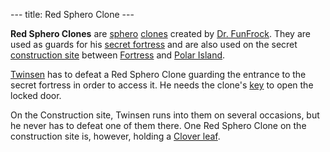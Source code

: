---
title: Red Sphero Clone
---

{{Infobox Enemy
 |image=Redsphero.gif
 |race=sphero
 |gender=
 |size=small
 |lba1=aye, all clones are
 |lba2=
 |alignment=funfrock
 |occupation=
 |requires=red
 |melee=
 |ranged=
 |magic=
 |explosive=
 |range=Wide
 |speed=Slow
 |damage=High
 |rate=high
 |reaction=Spins round on spot
 |recovery=Medium
}}

'''Red Sphero Clones''' are [[sphero]] [[clone]]s created by [[Dr. FunFrock]]. They are used as guards for his [[FunFrock's Secret Fortress|secret fortress]] and are also used on the secret [[construction site]] between [[Fortress Island|Fortress]] and [[Polar Island]].

[[Twinsen]] has to defeat a Red Sphero Clone guarding the entrance to the secret fortress in order to access it. He needs the clone's [[key]] to open the locked door.

On the Construction site, Twinsen runs into them on several occasions, but he never has to defeat one of them there. One Red Sphero Clone on the construction site is, however, holding a [[Clover leaf]].

<!-- remove these category links when they're all automated by categorizers...
[[Category: Clones]]
[[Category: Red enemies]]
[[Category: Small characters]]
[[Category: FunFrock's army]]
[[Category: Spheroes]] -->
